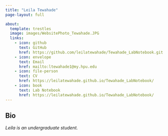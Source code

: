 ```yaml
---
title: "Leila Tewahade" 
page-layout: full

about:
  template: trestles  
  image: images/WebsitePhoto_Tewahade.JPG
  links: 
    - icon: github
      text: GitHub
      href: https://github.com/leilatewahade/Tewahade_LabNotebook.git
    - icon: envelope
      text: Email
      href: mailto:ltewahade1@my.hpu.edu
    - icon: file-person
      text: CV
      href: https://leilatewahade.github.io/Tewahade_LabNotebook/
    - icon: book
      text: Lab Notebook
      href: https://leilatewahade.github.io/Tewahade_LabNotebook/
---
```


## Bio

*Leila is an undergraduate student.*

<br />
